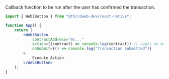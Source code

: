 Callback function to be run after the user has confirmed the transaction.

```jsx
import { Web3Button } from "@thirdweb-dev/react-native";

function App() {
	return (
		<Web3Button
			contractAddress="0x..."
			action={(contract) => console.log(contract)} // Logic to execute when clicked
			onSubmit={() => console.log("Transaction submitted")}
		>
			Execute Action
		</Web3Button>
	);
}
```
